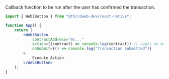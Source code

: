 Callback function to be run after the user has confirmed the transaction.

```jsx
import { Web3Button } from "@thirdweb-dev/react-native";

function App() {
	return (
		<Web3Button
			contractAddress="0x..."
			action={(contract) => console.log(contract)} // Logic to execute when clicked
			onSubmit={() => console.log("Transaction submitted")}
		>
			Execute Action
		</Web3Button>
	);
}
```
